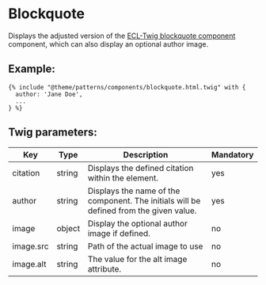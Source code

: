 # Blockquote

Displays the adjusted version of the [ECL-Twig blockquote component](https://www.npmjs.com/package/@ecl-twig/ec-component-blockquote) component, which can also display an optional author image.

## Example:

```
{% include "@theme/patterns/components/blockquote.html.twig" with {
  author: 'Jane Doe',
  ...
} %}
```

## Twig parameters:

| Key       | Type   | Description                                                                            | Mandatory |
| --------- | ------ | -------------------------------------------------------------------------------------- | --------- |
| citation  | string | Displays the defined citation within the element.                                      | yes       |
| author    | string | Displays the name of the component. The initials will be defined from the given value. | yes       |
| image     | object | Display the optional author image if defined.                                          | no        |
| image.src | string | Path of the actual image to use                                                        | no        |
| image.alt | string | The value for the alt image attribute.                                                 | no        |
